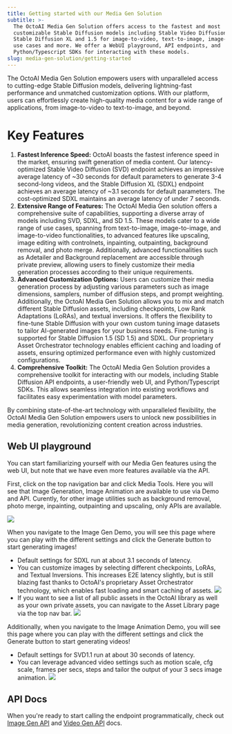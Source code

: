 ```yaml
---
title: Getting started with our Media Gen Solution
subtitle: >-
  The OctoAI Media Gen Solution offers access to the fastest and most
  customizable Stable Diffusion models including Stable Video Diffusion 1.1,
  Stable Diffusion XL and 1.5 for image-to-video, text-to-image, image-to-image
  use cases and more. We offer a WebUI playground, API endpoints, and
  Python/Typescript SDKs for interacting with these models.
slug: media-gen-solution/getting-started
---
```



The OctoAI Media Gen Solution empowers users with unparalleled access to cutting-edge Stable Diffusion models, delivering lightning-fast performance and unmatched customization options. With our platform, users can effortlessly create high-quality media content for a wide range of applications, from image-to-video to text-to-image, and beyond.

# Key Features

1. **Fastest Inference Speed:** OctoAI boasts the fastest inference speed in the market, ensuring swift generation of media content. Our latency-optimized Stable Video Diffusion (SVD) endpoint achieves an impressive average latency of ~30 seconds for default parameters to generate 3-4 second-long videos, and the Stable Diffusion XL (SDXL) endpoint achieves an average latency of ~3.1 seconds for default parameters. The cost-optimized SDXL maintains an average latency of under 7 seconds.
2. **Extensive Range of Features:** The OctoAI Media Gen solution offers a comprehensive suite of capabilities, supporting a diverse array of models including SVD, SDXL, and SD 1.5. These models cater to a wide range of use cases, spanning from text-to-image, image-to-image, and image-to-video functionalities, to advanced features like upscaling, image editing with controlnets, inpainting, outpainting, background removal, and photo merge. Additionally, advanced functionalities such as Adetailer and Background replacement are accessible through private preview, allowing users to finely customize their media generation processes according to their unique requirements.
3. **Advanced Customization Options:** Users can customize their media generation process by adjusting various parameters such as image dimensions, samplers, number of diffusion steps, and prompt weighting. Additionally, the OctoAI Media Gen Solution allows you to mix and match different Stable Diffusion assets, including checkpoints, Low Rank Adaptations (LoRAs), and textual inversions. It offers the flexibility to fine-tune Stable Diffusion with your own custom tuning image datasets to tailor AI-generated images for your business needs. Fine-tuning is supported for Stable Diffusion 1.5 (SD 1.5) and SDXL. Our proprietary Asset Orchestrator technology enables efficient caching and loading of assets, ensuring optimized performance even with highly customized configurations.
4. **Comprehensive Toolkit:** The OctoAI Media Gen Solution provides a comprehensive toolkit for interacting with our models, including Stable Diffusion API endpoints, a user-friendly web UI, and Python/Typescript SDKs. This allows seamless integration into existing workflows and facilitates easy experimentation with model parameters.

By combining state-of-the-art technology with unparalleled flexibility, the OctoAI Media Gen Solution empowers users to unlock new possibilities in media generation, revolutionizing content creation across industries.

## Web UI playground

You can start familiarizing yourself with our Media Gen features using the web UI, but note that we have even more features available via the API. 

First, click on the top navigation bar and click Media Tools. Here you will see that Image Generation, Image Animation are available to use via Demo and API. Curently, for other image utilities such as background removal, photo merge, inpainting, outpainting and upscaling, only APIs are available. 

![](https://www.datocms-assets.com/45680/1709740160-screenshot-2024-03-06-at-7-47-33-am.png?max-w=2000&auto=compress) 

When you navigate to the Image Gen Demo, you will see this page where you can play with the different settings and click the Generate button to start generating images!

* Default settings for SDXL run at about 3.1 seconds of latency.
* You can customize images by selecting different checkpoints, LoRAs, and Textual Inversions. This increases E2E latency slightly, but is still blazing fast thanks to OctoAI's proprietary Asset Orchestrator technology, which enables fast loading and smart caching of assets.
![](https://www.datocms-assets.com/45680/1709743530-screenshot-2024-03-06-at-8-45-02-am.png?max-w=2000&auto=compress) 
* If you want to see a list of all public assets in the OctoAI library as well as your own private assets, you can navigate to the Asset Library page via the top nav bar.
![](https://www.datocms-assets.com/45680/1709743641-screenshot-2024-03-06-at-8-47-02-am.png?max-w=2000&auto=compress) 

Additionally, when you navigate to the Image Animation Demo, you will see this page where you can play with the different settings and click the Generate button to start generating videos!

* Default settings for SVD1.1 run at about 30  seconds of latency.
* You can leverage advanced video settings such as motion scale, cfg scale, frames per secs, steps and tailor the output of your 3 secs image animation. 
![](https://www.datocms-assets.com/45680/1709743877-screenshot-2024-03-06-at-8-51-01-am.png?max-w=2000&auto=compress) 

## API Docs

When you're ready to start calling the endpoint programmatically, check out [Image Gen API](rest-apis/image-gen-api.mdx) and [Video Gen API](rest-apis/video-gen.mdx) docs.